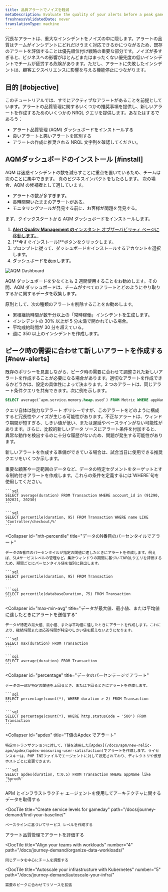 ```yaml
---
title: 品質アラートでノイズを軽減
metaDescription: Evaluate the quality of your alerts before a peak gameday event by installing the alert quality management dashboard.
freshnessValidatedDate: never
translationType: machine
---
```


冗長なアラートは、重大なインシデントをノイズの中に隠します。アラートの品質はチームがインシデントにどれだけうまく対応できるかにつながるため、既存のアラートを評価することは優先順位付け戦略の重要な部分です。ノイズが多すぎると、ビジネスへの影響がほとんどまたはまったくない優先度の低いインシデントでチームが疲労する危険があります。ただし、アラートに失敗したインシデントは、顧客エクスペリエンスに影響を与える機能停止につながります。

## 目的 [#objective]

このチュートリアルでは、すでにアクティブなアラートがあることを前提としています。アラートの品質管理に関するいくつかの推奨事項を提供し、新しいアラートを作成するためのいくつかの NRQL クエリを提供します。あなたはするであろう：

* アラート品質管理 (AQM) ダッシュボードをインストールする
* 良いアラートと悪いアラートを区別する
* アラートの作成に推奨される NRQL 文字列を確認してください。

## AQMダッシュボードのインストール [#install]

AQM は迷惑インシデントの数を減らすことに重点を置いているため、チームは次のことに集中できます。 <InlinePopover type="alerts"/>真のビジネスインパクトをもたらします。 次の場合、AQM の候補者として適しています。

* アラートの数が多すぎます。
* 長時間開いたままのアラートがある。
* モニタリングツールが発見する前に、お客様が問題を発見する。

まず、クイックスタートから AQM ダッシュボードをインストールします。

1. [**Alert Quality Management の**インスタント オブザーバビリティ ページに移動します。](https://newrelic.com/instant-observability/alert-quality-management)
2. \[**今すぐインストール]**ボタンをクリックします。
3. プロンプトに従って、ダッシュボードをインストールするアカウントを選択します。
4. ダッシュボードを表示します。

<img
  title="AQM Dashboard"
  alt="AQM Dashboard"
  src="/images/alerts_screenshot-crop_AQM-dashboard.webp"
/>

AQM ダッシュボードを少なくとも 2 週間使用することをお勧めします。その間、AQM ダッシュボードは、チームがすべてのアラートとどのようにやり取りするかに関するデータを収集します。

原則として、次の種類のアラートを削除することをお勧めします。

* 累積継続時間が数千分以上の「常時稼働」インシデントを生成します。
* インシデントの 30% 以上が 5 分未満で開かれている場合。
* 平均成約時間が 30 分を超えている。
* 週に 350 以上のインシデントを作成します。

## ピーク時の需要に合わせて新しいアラートを作成する [#new-alerts]

既存のポリシーを見直しながら、ピーク時の需要に合わせて調整された新しいアラートを作成することが必要になる場合があります。適切なアラートを作成できるかどうかは、設定の具体性によって決まります。2 つのアラートは、同じアラート条件クエリを共有できます。次に例を示します。

```sql
SELECT average(`apm.service.memory.heap.used`) FROM Metric WHERE appName = 'Inventory Service'
```

クエリ自体は強力なアラート ポリシーですが、このアラートをどのように構成すると冗長性やノイズが生じる可能性があります。不正なアラートは、ウィンドウ期間が短すぎる、しきい値が低い、または遅延やベースラインがない可能性があります。さらに、比較的新しいデータ ソースにアラート条件を付加すると、異常な動作を検出するのに十分な履歴がないため、問題が発生する可能性があります。

新しいアラートを作成する準備ができている場合は、試合当日に使用できる推奨クエリをいくつか示します。

<CollapserGroup>
  <Collapser
    id="constrained-alerts"
    title="データの特定セグメントでアラート"
  >
    重要な顧客や一定範囲のデータなど、データの特定セグメントをターゲットとする制約付きアラートを作成します。これらの条件を定義するには`WHERE`句を使用してください。

    ```sql
    SELECT average(duration) FROM Transaction WHERE account_id in (91290, 102021, 20230)
    ```

    ```sql
    SELECT percentile(duration, 95) FROM Transaction WHERE name LIKE 'Controller/checkout/%'
    ```
  </Collapser>

  <Collapser
    id="nth-percentile"
    title="データのN番目のパーセンタイルでアラート"
  >
    データのN番目のパーセンタイルが指定の閾値に達したときにアラートを作成します。例えば、SLAサービスレベルの管理など。集計ウィンドウの期間に基づいてNRQLクエリを評価するため、期間ごとにパーセンタイル値を個別に算出します。

    ```sql
    SELECT percentile(duration, 95) FROM Transaction
    ```

    ```sql
    SELECT percentile(databaseDuration, 75) FROM Transaction
    ```
  </Collapser>

  <Collapser
    id="max-min-avg"
    title="データが最大値、最小値、または平均値に達したときにアラートを送信する"
  >
    データが特定の最大値、最小値、または平均値に達したときにアラートを作成します。これにより、継続時間または応答時間が特定のしきい値を超えないようになります。

    ```sql
    SELECT max(duration) FROM Transaction
    ```

    ```sql
    SELECT average(duration) FROM Transaction
    ```
  </Collapser>

  <Collapser
    id="percentage"
    title="データのパーセンテージでアラート"
  >
    データの一部が特定の閾値を上回るとき、または下回るときにアラートを作成します。

    ```sql
    SELECT percentage(count(*), WHERE duration > 2) FROM Transaction
    ```

    ```sql
    SELECT percentage(count(*), WHERE http.statusCode = '500') FROM Transaction
    ```
  </Collapser>

  <Collapser
    id="apdex"
    title="T値のApdex でアラート"
  >
    特定のトランザクションに対して、T値を適用した[Apdex](/docs/apm/new-relic-apm/apdex/apdex-measuring-user-satisfaction)でアラートを作成します。ライセンスキーは、PHP INIファイルでエージェントに対して設定されており、ディレクトリや仮想ホストごとに変更できます。

    ```sql
    SELECT apdex(duration, t:0.5) FROM Transaction WHERE appName like '%prod%'
    ```
  </Collapser>
</CollapserGroup>

<DocTiles numbered>
  <DocTile
    title="Get started"
    path="/docs/journey-demand/get-started"
  >
    APM とインフラストラクチャ エージェントを使用してアーキテクチャに関するデータを取得する
  </DocTile>

  <DocTile
    title="Create service levels for gameday"
    path="/docs/journey-demand/find-your-baseline/"
  >
    ベースラインに基づいてサービス レベルを作成する
  </DocTile>
</DocTiles>

<DocTiles>
  <DocTile
    title="Reduce noise with quality alerts"
    number="3"
    path="/docs/journey-demand/create-quality-alerts/"
    label={{text: "You are here", color: "orange"}}
  >
    アラート品質管理でアラートを評価する
  </DocTile>

  <DocTile
    title="Align your teams with workloads"
    number="4"
    path="/docs/journey-demand/organize-data-workloads/"
  >
    同じデータを中心にチームを調整する
  </DocTile>

  <DocTile
    title="Autoscale your infrastructure with Kubernetes"
    number="5"
    path="/docs/journey-demand/autoscale-your-infra/"
  >
    需要のピークに合わせてリソースを拡張
  </DocTile>
</DocTiles>
